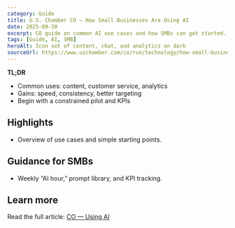 ```yaml
---
category: Guide
title: U.S. Chamber CO — How Small Businesses Are Using AI
date: 2025-09-30
excerpt: CO guide on common AI use cases and how SMBs can get started.
tags: [Guide, AI, SMB]
heroAlt: Icon set of content, chat, and analytics on dark
sourceUrl: https://www.uschamber.com/co/run/technology/how-small-businesses-are-using-ai
---
```


**TL;DR**

- Common uses: content, customer service, analytics
- Gains: speed, consistency, better targeting
- Begin with a constrained pilot and KPIs

## Highlights

- Overview of use cases and simple starting points.

## Guidance for SMBs

- Weekly “AI hour,” prompt library, and KPI tracking.

## Learn more

Read the full article: <a href="https://www.uschamber.com/co/run/technology/how-small-businesses-are-using-ai" target="_blank" rel="noopener noreferrer">CO — Using AI</a>
